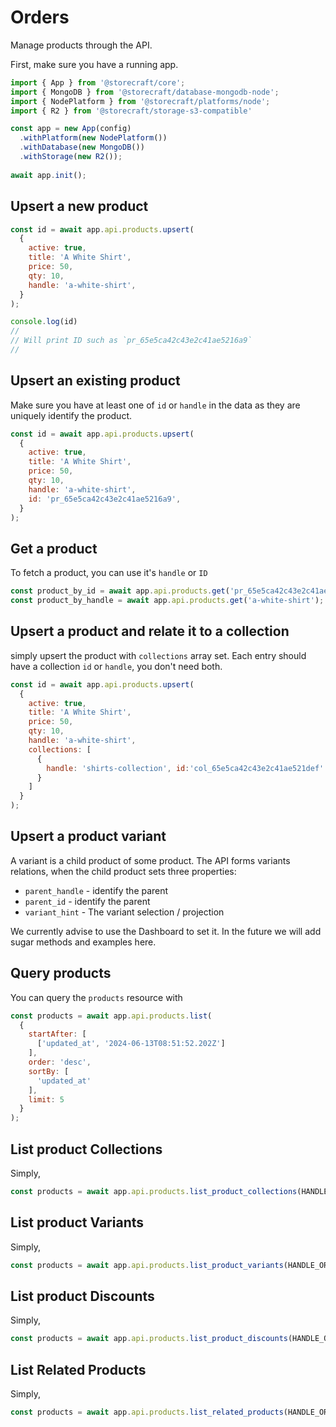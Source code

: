 # Orders

Manage products through the API.

First, make sure you have a running app.

```js
import { App } from '@storecraft/core';
import { MongoDB } from '@storecraft/database-mongodb-node';
import { NodePlatform } from '@storecraft/platforms/node';
import { R2 } from '@storecraft/storage-s3-compatible'

const app = new App(config)
  .withPlatform(new NodePlatform())
  .withDatabase(new MongoDB())
  .withStorage(new R2());
  
await app.init();

```

## Upsert a new product

```js
const id = await app.api.products.upsert(
  {
    active: true, 
    title: 'A White Shirt',
    price: 50,
    qty: 10,
    handle: 'a-white-shirt',
  }
);

console.log(id)
//
// Will print ID such as `pr_65e5ca42c43e2c41ae5216a9`
//

```

## Upsert an existing product

Make sure you have at least one of `id` or `handle` in the data as they
are uniquely identify the product.

```js
const id = await app.api.products.upsert(
  {
    active: true, 
    title: 'A White Shirt',
    price: 50,
    qty: 10,
    handle: 'a-white-shirt', 
    id: 'pr_65e5ca42c43e2c41ae5216a9',
  }
);

```

## Get a product

To fetch a product, you can use it's `handle` or `ID`

```js
const product_by_id = await app.api.products.get('pr_65e5ca42c43e2c41ae5216a9');
const product_by_handle = await app.api.products.get('a-white-shirt');
```

## Upsert a product and relate it to a collection

simply upsert the product with `collections` array set.
Each entry should have a collection `id` or `handle`, you don't
need both.

```js
const id = await app.api.products.upsert(
  {
    active: true, 
    title: 'A White Shirt',
    price: 50,
    qty: 10,
    handle: 'a-white-shirt',
    collections: [
      {
        handle: 'shirts-collection', id:'col_65e5ca42c43e2c41ae521def'
      }
    ]
  }
);

```

## Upsert a product variant

A variant is a child product of some product. The API forms
variants relations, when the child product sets three properties:
- `parent_handle` - identify the parent
- `parent_id` - identify the parent
- `variant_hint` - The variant selection / projection

We currently advise to use the Dashboard to set it.
In the future we will add sugar methods and examples here.


## Query products

You can query the `products` resource with

```js
const products = await app.api.products.list(
  {
    startAfter: [
      ['updated_at', '2024-06-13T08:51:52.202Z']
    ],
    order: 'desc',
    sortBy: [
      'updated_at'
    ],
    limit: 5
  }
);

```


## List product Collections

Simply,

```js
const products = await app.api.products.list_product_collections(HANDLE_OR_ID)
```

## List product Variants

Simply,

```js
const products = await app.api.products.list_product_variants(HANDLE_OR_ID)
```

## List product Discounts

Simply,

```js
const products = await app.api.products.list_product_discounts(HANDLE_OR_ID)
```

## List Related Products

Simply,

```js
const products = await app.api.products.list_related_products(HANDLE_OR_ID)
```

